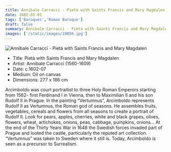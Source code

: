 ```yaml
---
title: Annibale Carracci - Pietà with Saints Francis and Mary Magdalen
date: 1602-01-01
tags: ['Baroques','Roman Baroque']
draft: false
summary: Annibale Carracci - Pietà with Saints Francis and Mary Magdalen
images: ['/static/images/10856.jpg']
---
```


![Annibale Carracci - Pietà with Saints Francis and Mary Magdalen](/static/images/10856.jpg)

* Title: Pietà with Saints Francis and Mary Magdalen
* Artist: Annibale Carracci (1560-1609)
* Date: c.1602-07
* Medium: Oil on canvas
* Dimensions: 277 x 186 cm

Arcimboldo was court portraitist to three Holy Roman Emperors starting from 1562- first Ferdinand I in Vienna, then to Maximilian II and his son Rudolf II in Prague. In the painting “Vertumnus”, Arcimboldo represents Rudolf II as Vertumnus, the Roman god of seasons. He assembles fruits, vegetables, cereals and flowers from all seasons to create a portrait of Rudolf II. Look for pears, apples, cherries, white and black grapes, olives, flowers, wheat, artichokes, onions, peas, cabbage, pumpkins, onions... At the end of the Thirty Years War in 1648 the Swedish forces invaded part of Prague and looted the castle, particularly the reputed art collection. “Vertumnus” was taken to Sweden where it still is. Today, Arcimboldo is seen as a precursor to Surrealism.
